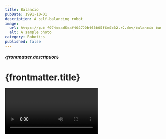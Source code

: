 ```yaml
---
title: Balancio
pubDate: 1991-10-01
description: A self-balancing robot
image:
  url: https://pub-f074cead5eaf408790b463b05f6e8b32.r2.dev/balancio-banner.jpg
  alt: A sample photo
category: Robotics
published: false
---
```



<h5 class="mb-3 text-sm">{frontmatter.description}</h5>

# {frontmatter.title}

<Video
  client:load
  url="https://pub-f074cead5eaf408790b463b05f6e8b32.r2.dev/IMG_0334.MOV"
/>

